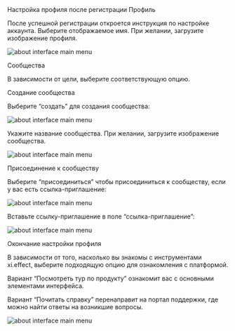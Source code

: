 
<AnchorHeading type="h1" id="welcome">
  Настройка профиля после регистрации
</AnchorHeading>

<AnchorHeading type="h2" id="profile">
  Профиль
</AnchorHeading>

После успешной регистрации откроется инструкция по настройке аккаунта.
Выберите отображаемое имя. При желании, загрузите изображение профиля.

<Image
  width={368}
  height={516}
  src="/assets/markdown/work-beginning/welcome-profile.png"
  alt="about interface main menu"
/>

<AnchorHeading type="h2" id="community">
  Сообщества
</AnchorHeading>

В зависимости от цели, выберите соответствующую опцию.

<AnchorHeading type="h2" id="community-create">
  Создание сообщества
</AnchorHeading>

Выберите “создать” для создания сообщества:

<Image
  width={368}
  height={516}
  src="/assets/markdown/work-beginning/welcome-community-create.png"
  alt="about interface main menu"
/>

Укажите название сообщества.
При желании, загрузите изображение сообщества.

<Image
  width={368}
  height={516}
  src="/assets/markdown/work-beginning/welcome-community-create-avatar.png"
  alt="about interface main menu"
/>

<AnchorHeading type="h2" id="community-invite">
  Присоединение к сообществу
</AnchorHeading>

Выберите “присоединиться” чтобы присоединиться к сообществу, если у вас есть ссылка-приглашение:

<Image
  width={368}
  height={516}
  src="/assets/markdown/work-beginning/welcome-community-invite.png"
  alt="about interface main menu"
/>

Вставьте ссылку-приглашение в поле “ссылка-приглашение”:

<Image
  width={368}
  height={516}
  src="/assets/markdown/work-beginning/welcome-community-invite-link.png"
  alt="about interface main menu"
/>

<AnchorHeading type="h2" id="final">
  Окончание настройки профиля
</AnchorHeading>

В зависимости от того, насколько вы знакомы с инструментами xi.effect, выберите подходящую опцию для ознакомления с платформой.

Вариант “Посмотреть тур по продукту” ознакомит вас с основными элементами интерфейса.

Вариант “Почитать справку” перенаправит на портал поддержки, где можно найти ответы на возникшие вопросы.

<Image
  width={368}
  height={516}
  src="/assets/markdown/work-beginning/welcome-final.png"
  alt="about interface main menu"
/>
